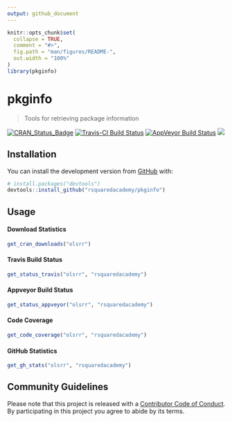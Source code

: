 ```yaml
---
output: github_document
---
```


<!-- README.md is generated from README.Rmd. Please edit that file -->

```r
knitr::opts_chunk$set(
  collapse = TRUE,
  comment = "#>",
  fig.path = "man/figures/README-",
  out.width = "100%"
)
library(pkginfo)
```
# pkginfo

> Tools for retrieving package information

[![CRAN\_Status\_Badge](http://www.r-pkg.org/badges/version/pkginfo)](https://cran.r-project.org/package=pkginfo) 
[![Travis-CI Build Status](https://travis-ci.org/rsquaredacademy/pkginfo.svg?branch=master)](https://travis-ci.org/rsquaredacademy/pkginfo) [![AppVeyor Build Status](https://ci.appveyor.com/api/projects/status/github/rsquaredacademy/pkginfo?branch=master&svg=true)](https://ci.appveyor.com/project/rsquaredacademy/pkginfo) ![](https://img.shields.io/badge/lifecycle-experimental-orange.svg)

## Installation

You can install the development version from [GitHub](https://github.com/) with:

``` r
# install.packages("devtools")
devtools::install_github("rsquaredacademy/pkginfo")
```

## Usage

#### Download Statistics

```r
get_cran_downloads("olsrr")
```

#### Travis Build Status

```r
get_status_travis("olsrr", "rsquaredacademy")
```

#### Appveyor Build Status

```r
get_status_appveyor("olsrr", "rsquaredacademy")
```

#### Code Coverage

```r
get_code_coverage("olsrr", "rsquaredacademy")
```

#### GitHub Statistics

```r
get_gh_stats("olsrr", "rsquaredacademy")
```

## Community Guidelines

Please note that this project is released with a [Contributor Code of Conduct](CODE_OF_CONDUCT.md).
By participating in this project you agree to abide by its terms.
